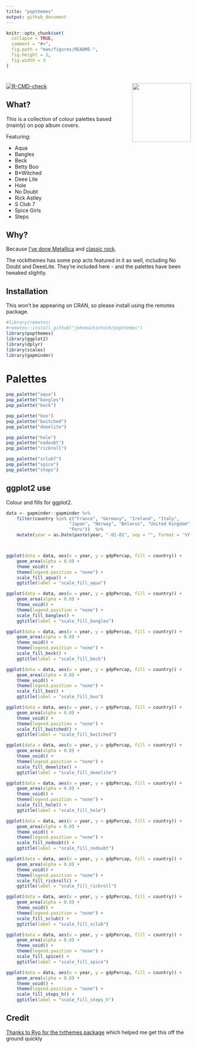 ```yaml
---
title: "popthemes"
output: github_document
---
```


```r
knitr::opts_chunk$set(
  collapse = TRUE,
  comment = "#>",
  fig.path = "man/figures/README-",
  fig.height = 2,
  fig.width = 3
)
```

# <img src="man/figures/logo.png" width="160px" align="right" />

<!-- badges: start -->
[![R-CMD-check](https://github.com/johnmackintosh/popthemes/actions/workflows/R-CMD-check.yaml/badge.svg)](https://github.com/johnmackintosh/popthemes/actions/workflows/R-CMD-check.yaml)

<!-- badges: end -->

## What?

This is a collection of colour palettes based (mainly) on pop album covers.

Featuring: 

- Aqua 
- Bangles
- Beck
- Betty Boo
- B*Witched
- Deee Lite
- Hole
- No Doubt
- Rick Astley
- S Club 7
- Spice Girls
- Steps

## Why?

Because [I've done Metallica](https://github.com/johnmackintosh/metallicaRt) and [classic rock](https://github.com/johnmackintosh/rockthemes).

The rockthemes has some pop acts featured in it as well, including No Doubt and DeeeLite. They're included here - and the palettes have been tweaked slightly.


## Installation

This won't be appearing on CRAN, so please install using the remotes package.

```r
#library(remotes)
#remotes::install_github("johnmackintosh/popthemes")
library(popthemes)
library(ggplot2)
library(dplyr)
library(scales)
library(gapminder)
```

# Palettes 

```r
pop_palette("aqua")
pop_palette("bangles")
pop_palette("beck")
```



```r
pop_palette("boo")
pop_palette("bwitched")
pop_palette("deeelite")
```



```r
pop_palette("hole")
pop_palette("nodoubt")
pop_palette("rickroll")
```



```r
pop_palette("sclub7")
pop_palette("spice")
pop_palette("steps")

```


## ggplot2 use

Colour and fills for ggplot2.

```r
data <- gapminder::gapminder %>% 
    filter(country %in% c("France", "Germany", "Ireland", "Italy", 
                        "Japan", "Norway", "Belarus", "United Kingdom",
                        "Peru"))  %>% 
    mutate(year = as.Date(paste(year, "-01-01", sep = "", format = '%Y-%b-%d')))



ggplot(data = data, aes(x = year, y = gdpPercap, fill = country)) +
    geom_area(alpha = 0.8) +
    theme_void() + 
    theme(legend.position = "none") + 
    scale_fill_aqua() + 
    ggtitle(label = "scale_fill_aqua")  

ggplot(data = data, aes(x = year, y = gdpPercap, fill = country)) +
    geom_area(alpha = 0.8) +
    theme_void() + 
    theme(legend.position = "none") + 
    scale_fill_bangles() + 
    ggtitle(label = "scale_fill_bangles")  

ggplot(data = data, aes(x = year, y = gdpPercap, fill = country)) +
    geom_area(alpha = 0.8) +
    theme_void() + 
    theme(legend.position = "none") + 
    scale_fill_beck() + 
    ggtitle(label = "scale_fill_beck")  

ggplot(data = data, aes(x = year, y = gdpPercap, fill = country)) +
    geom_area(alpha = 0.8) +
    theme_void() + 
    theme(legend.position = "none") + 
    scale_fill_boo() + 
    ggtitle(label = "scale_fill_boo") 

ggplot(data = data, aes(x = year, y = gdpPercap, fill = country)) +
    geom_area(alpha = 0.8) +
    theme_void() + 
    theme(legend.position = "none") + 
    scale_fill_bwitched() + 
    ggtitle(label = "scale_fill_bwitched") 

ggplot(data = data, aes(x = year, y = gdpPercap, fill = country)) +
    geom_area(alpha = 0.8) +
    theme_void() + 
    theme(legend.position = "none") + 
    scale_fill_deeelite() + 
    ggtitle(label = "scale_fill_deeelite") 

ggplot(data = data, aes(x = year, y = gdpPercap, fill = country)) +
    geom_area(alpha = 0.8) +
    theme_void() + 
    theme(legend.position = "none") + 
    scale_fill_hole() + 
    ggtitle(label = "scale_fill_hole") 

ggplot(data = data, aes(x = year, y = gdpPercap, fill = country)) +
    geom_area(alpha = 0.8) +
    theme_void() + 
    theme(legend.position = "none") + 
    scale_fill_nodoubt() + 
    ggtitle(label = "scale_fill_nodoubt") 

ggplot(data = data, aes(x = year, y = gdpPercap, fill = country)) +
    geom_area(alpha = 0.8) +
    theme_void() + 
    theme(legend.position = "none") + 
    scale_fill_rickroll() + 
    ggtitle(label = "scale_fill_rickroll") 

ggplot(data = data, aes(x = year, y = gdpPercap, fill = country)) +
    geom_area(alpha = 0.8) +
    theme_void() + 
    theme(legend.position = "none") + 
    scale_fill_sclub() + 
    ggtitle(label = "scale_fill_sclub") 

ggplot(data = data, aes(x = year, y = gdpPercap, fill = country)) +
    geom_area(alpha = 0.8) +
    theme_void() + 
    theme(legend.position = "none") + 
    scale_fill_spice() + 
    ggtitle(label = "scale_fill_spice")

ggplot(data = data, aes(x = year, y = gdpPercap, fill = country)) +
    geom_area(alpha = 0.8) +
    theme_void() + 
    theme(legend.position = "none") + 
    scale_fill_steps_h() + 
    ggtitle(label = "scale_fill_steps_h")

```

## Credit

[Thanks to Ryo for the tvthemes package](https://github.com/Ryo-N7/tvthemes) which helped me get this off the ground quickly

